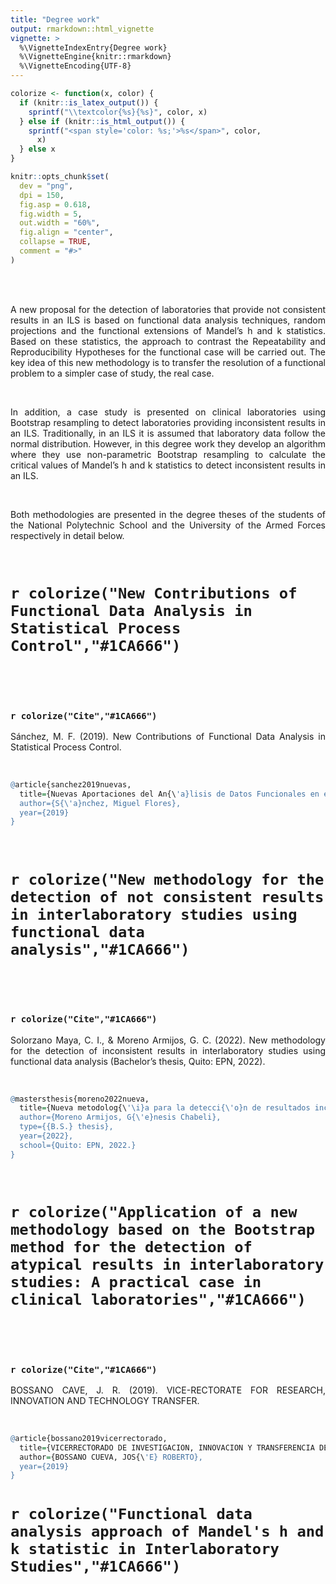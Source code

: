 ```yaml
---
title: "Degree work"
output: rmarkdown::html_vignette
vignette: >
  %\VignetteIndexEntry{Degree work}
  %\VignetteEngine{knitr::rmarkdown}
  %\VignetteEncoding{UTF-8}
---
```


```r
colorize <- function(x, color) {
  if (knitr::is_latex_output()) {
    sprintf("\\textcolor{%s}{%s}", color, x)
  } else if (knitr::is_html_output()) {
    sprintf("<span style='color: %s;'>%s</span>", color,
      x)
  } else x
}
```
```r
knitr::opts_chunk$set(
  dev = "png",
  dpi = 150,
  fig.asp = 0.618,
  fig.width = 5,
  out.width = "60%",
  fig.align = "center",
  collapse = TRUE,
  comment = "#>"
)
```
<br>
<br>

<p style="text-align:justify;"> A new proposal for the detection of laboratories that provide not consistent results in an ILS is based on functional data analysis techniques, random projections and the functional extensions of Mandel's h and k statistics. Based on these statistics, the approach to contrast the Repeatability and Reproducibility Hypotheses for the functional case will be carried out. The key idea of this new methodology is to transfer the resolution of a functional problem to a simpler case of study, the real case.</p>

<br>

<p style="text-align:justify;"> In addition, a case study is presented on clinical laboratories using Bootstrap resampling to detect laboratories providing inconsistent results in an ILS. Traditionally, in an ILS it is assumed that laboratory data follow the normal distribution. However, in this degree work they develop an algorithm where they use non-parametric Bootstrap resampling to calculate the critical values of Mandel's h and k statistics to detect inconsistent results in an ILS.</p>

<br>

<p style="text-align:justify;">Both methodologies are presented in the degree theses of the students of the National Polytechnic School and the University of the Armed Forces respectively in detail below.</p>

<br>

# `r colorize("New Contributions of Functional Data Analysis in Statistical Process Control","#1CA666")`
<br>

<object data="Thesis/199451588.pdf" width=775, height=550></object>

<br>

### `r colorize("Cite","#1CA666")`

<p style="text-align:justify;">Sánchez, M. F. (2019). New Contributions of Functional Data Analysis in Statistical Process Control.</p>

<br>

```r
@article{sanchez2019nuevas,
  title={Nuevas Aportaciones del An{\'a}lisis de Datos Funcionales en el Control Estad{\i}stico de Procesos},
  author={S{\'a}nchez, Miguel Flores},
  year={2019}
}
```
<br>



# `r colorize("New methodology for the detection of not consistent results in interlaboratory studies using functional data analysis","#1CA666")`

<br>

<object data="Thesis/génesis_moreno_y_cristian_solórzano_-_trabajo_con_correciones.pdf" width=775, height=550></object>

<br>

### `r colorize("Cite","#1CA666")`

<p style="text-align:justify;">Solorzano Maya, C. I., & Moreno Armijos, G. C. (2022). New methodology for the detection of inconsistent results in interlaboratory studies using functional data analysis (Bachelor's thesis, Quito: EPN, 2022).</p>

<br>

```r
@mastersthesis{moreno2022nueva,
  title={Nueva metodolog{\'\i}a para la detecci{\'o}n de resultados inconsistentes en estudios interlaboratorios utilizando an{\'a}lisis de datos funcionales.},
  author={Moreno Armijos, G{\'e}nesis Chabeli},
  type={{B.S.} thesis},
  year={2022},
  school={Quito: EPN, 2022.}
}
```

<br>

# `r colorize("Application of a new methodology based on the Bootstrap method for the detection of atypical results in interlaboratory studies: A practical case in clinical laboratories","#1CA666")`

<br>

<object data="Thesis/T-ESPE.pdf" width=775, height=550></object>

<br>

### `r colorize("Cite","#1CA666")`

<p style="text-align:justify;">BOSSANO CAVE, J. R. (2019). VICE-RECTORATE FOR RESEARCH, INNOVATION AND TECHNOLOGY TRANSFER.</p>

<br>

```r
@article{bossano2019vicerrectorado,
  title={VICERRECTORADO DE INVESTIGACION, INNOVACION Y TRANSFERENCIA DE TECNOLOGIA},
  author={BOSSANO CUEVA, JOS{\'E} ROBERTO},
  year={2019}
}
```

# `r colorize("Functional data analysis approach of Mandel's h and k statistic in Interlaboratory Studies","#1CA666")`

<object data="Thesis/Cap.pdf" width=775, height=550></object>

<br>

<object data="Thesis/Cap.pdf" width=775, height=550></object>

<br>
<br>



